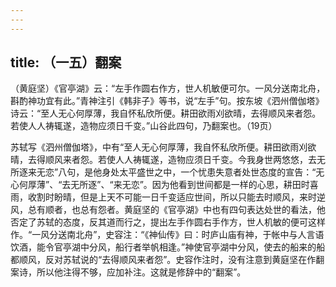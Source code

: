 ```yaml
---
---
---
```

title: （一五）翻案
---




（黄庭坚）《官亭湖》云：“左手作圆右作方，世人机敏便可尔。一风分送南北舟，斟酌神功宜有此。”青神注引《韩非子》等书，说“左手”句。按东坡《泗州僧伽塔》诗云：“至人无心何厚薄，我自怀私欣所便。耕田欲雨刈欲晴，去得顺风来者怨。若使人人祷辄遂，造物应须日千变。”山谷此四句，乃翻案也。（19页）

苏轼写《泗州僧伽塔》，中有“至人无心何厚薄，我自怀私欣所便。耕田欲雨刈欲晴，去得顺风来者怨。若使人人祷辄遂，造物应须日千变。今我身世两悠悠，去无所逐来无恋”八句，是他身处太平盛世之中，一个忧患失意者处世态度的宣告：“无心何厚薄”、“去无所逐”、“来无恋”。因为他看到世间都是一样的心思，耕田时喜雨，收割时盼晴，但是上天不可能一日千变适应世间，所以只能去时顺风，来时逆风，总有顺者，也总有怨者。黄庭坚的《官亭湖》中也有四句表达处世的看法，他否定了苏轼的态度，反其道而行之，提出左手作圆右手作方，世人机敏的便可这样作。“一风分送南北舟”，史容注：“《神仙传》曰：时庐山庙有神，于帐中与人言语饮酒，能令官亭湖中分风，船行者举帆相逢。”神使官亭湖中分风，使去的船来的船都顺风，反对苏轼说的“去得顺风来者怨”。史容作注时，没有注意到黄庭坚在作翻案诗，所以他注得不够，应加补注。这就是修辞中的“翻案”。